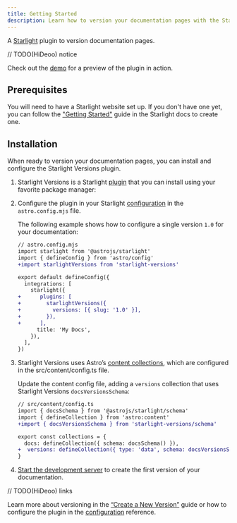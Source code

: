 ```yaml
---
title: Getting Started
description: Learn how to version your documentation pages with the Starlight Versions plugin.
---
```


A [Starlight](https://starlight.astro.build) plugin to version documentation pages.

// TODO(HiDeoo) notice

Check out the [demo](https://starlight-versions-example.vercel.app) for a preview of the plugin in action.

## Prerequisites

You will need to have a Starlight website set up.
If you don't have one yet, you can follow the ["Getting Started"](https://starlight.astro.build/getting-started) guide in the Starlight docs to create one.

## Installation

When ready to version your documentation pages, you can install and configure the Starlight Versions plugin.


<Steps>

1. Starlight Versions is a Starlight [plugin](https://starlight.astro.build/reference/plugins/) that you can install using your favorite package manager:

   <PackageManagers pkg="starlight-versions" />

2. Configure the plugin in your Starlight [configuration](https://starlight.astro.build/reference/configuration/#plugins) in the `astro.config.mjs` file.

   The following example shows how to configure a single version `1.0` for your documentation:

   ```diff lang="js"
   // astro.config.mjs
   import starlight from '@astrojs/starlight'
   import { defineConfig } from 'astro/config'
   +import starlightVersions from 'starlight-versions'

   export default defineConfig({
     integrations: [
       starlight({
   +      plugins: [
   +        starlightVersions({
   +          versions: [{ slug: '1.0' }],
   +        }),
   +      ],
         title: 'My Docs',
       }),
     ],
   })
   ```

3. Starlight Versions uses Astro’s [content collections](https://docs.astro.build/en/guides/content-collections/), which are configured in the src/content/config.ts file.

   Update the content config file, adding a `versions` collection that uses Starlight Versions `docsVersionsSchema`:

   ```diff lang="js"
   // src/content/config.ts
   import { docsSchema } from '@astrojs/starlight/schema'
   import { defineCollection } from 'astro:content'
   +import { docsVersionsSchema } from 'starlight-versions/schema'

   export const collections = {
     docs: defineCollection({ schema: docsSchema() }),
   +  versions: defineCollection({ type: 'data', schema: docsVersionsSchema() }),
   }
   ```

4. [Start the development server](https://starlight.astro.build/getting-started/#start-the-development-server) to create the first version of your documentation.

</Steps>

// TODO(HiDeoo) links

Learn more about versioning in the [“Create a New Version”](/asdas/) guide or how to configure the plugin in the [configuration](/configuration/) reference.
